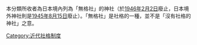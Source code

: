 本分類所收者為日本境內列為「無格社」的神社（於[[1946年|1946年]][[2月2日|2月2日]]廢止，日本境外神社則是[[1945年|1945年]][[8月15日|8月15日]]廢止）。「無格社」是社格的一種，並不是「沒有社格的神社」之意。

[[Category:近代社格制度|Category:近代社格制度]]